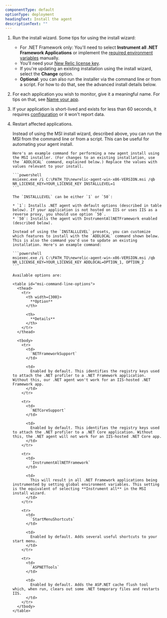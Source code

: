 ```yaml
---
componentType: default
optionType: deployment
headingText: Install the agent
descriptionText: ""
---
```


1. Run the install wizard. Some tips for using the install wizard:
   * For .NET Framework only: You'll need to select **Instrument all .NET Framework Applications** or implement the [required environment variables](/docs/apm/agents/net-agent/configuration/net-agent-configuration/#net-framework-env-variables) manually.
   * You'll need your [New Relic license key](/docs/apis/intro-apis/new-relic-api-keys/#ingest-license-key).
   * If you're updating an existing installation using the install wizard, select the **Change** option.
   * **Optional**: you can also run the installer via the command line or from a script. For how to do that, see the advanced install details below.
2. For each application you wish to monitor, give it a meaningful name. For tips on that, see [Name your app](/docs/agents/net-agent/installation-and-configuration/naming-your-net-application).
3. If your application is short-lived and exists for less than 60 seconds, it requires [configuration](/docs/agents/net-agent/troubleshooting/monitor-short-lived-net-processes) or it won't report data.
4. Restart affected applications.

   <CollapserGroup>
     <Collapser
       id="manual"
       title="Advanced install details"
     >
       Instead of using the MSI install wizard, described above, you can run the MSI from the command line or from a script. This can be useful for automating your agent install.

       Here's an example command for performing a new agent install using the MSI installer. (For changes to an existing installation, use the `ADDLOCAL` command, explained below.) Replace the values with values relevant to your install.

       ```powershell
       msiexec.exe /i C:\PATH_TO\newrelic-agent-win-x86-VERSION.msi /qb NR_LICENSE_KEY=YOUR_LICENSE_KEY INSTALLLEVEL=1
       ```

       The `INSTALLLEVEL` can be either `1` or `50`:

       * `1`: Installs .NET agent with default options (described in table below). If your application is not hosted on IIS or uses IIS as a reverse proxy, you should use option `50`.
       * `50`: Installs the agent with InstrumentAllNETFramework enabled (described below).

       Instead of using the `INSTALLLEVEL` presets, you can customize which features to install with the `ADDLOCAL` command shown below. This is also the command you'd use to update an existing installation. Here's an example command:

       ```powershell
       msiexec.exe /i C:\PATH_TO\newrelic-agent-win-x86-VERSION.msi /qb NR_LICENSE_KEY=YOUR_LICENSE_KEY ADDLOCAL=OPTION_1, OPTION_2
       ```

       Available options are:

       <table id="msi-command-line-options">
         <thead>
           <tr>
             <th width={300}>
               **Option**
             </th>

             <th>
               **Details**
             </th>
           </tr>
         </thead>

         <tbody>
           <tr>
             <td>
               `NETFrameworkSupport`
             </td>

             <td>
               Enabled by default. This identifies the registry keys used to attach the .NET profiler to a .NET Framework application. Without this, our .NET agent won't work for an IIS-hosted .NET Framework app.
             </td>
           </tr>

           <tr>
             <td>
               `NETCoreSupport`
             </td>

             <td>
               Enabled by default. This identifies the registry keys used to attach the .NET profiler to a .NET Core application. Without this, the .NET agent will not work for an IIS-hosted .NET Core app.
             </td>
           </tr>

           <tr>
             <td>
               `InstrumentAllNETFramework`
             </td>

             <td>
               This will result in all .NET Framework applications being instrumented by setting global environment variables. This setting is the equivalent of selecting **Instrument all** in the MSI install wizard.
             </td>
           </tr>

           <tr>
             <td>
               `StartMenuShortcuts`
             </td>

             <td>
               Enabled by default. Adds several useful shortcuts to your start menu.
             </td>
           </tr>

           <tr>
             <td>
               `ASPNETTools`
             </td>

             <td>
               Enabled by default. Adds the ASP.NET cache flush tool which, when run, clears out some .NET temporary files and restarts IIS.
             </td>
           </tr>
         </tbody>
       </table>
     </Collapser>
   </CollapserGroup>
